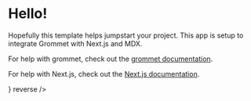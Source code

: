 
# Hello!

Hopefully this template helps jumpstart your project. This app is
setup to integrate Grommet with Next.js and MDX.

For help with grommet, check out the [grommet documentation](https://v2.grommet.io/).
  

For help with Next.js, check out the [Next.js documentation](https://nextjs.org/docs/getting-started).

<Link href="/secondpage" passHref>
  <Anchor label="Second page" icon={<FormNext />} reverse />
</Link>
